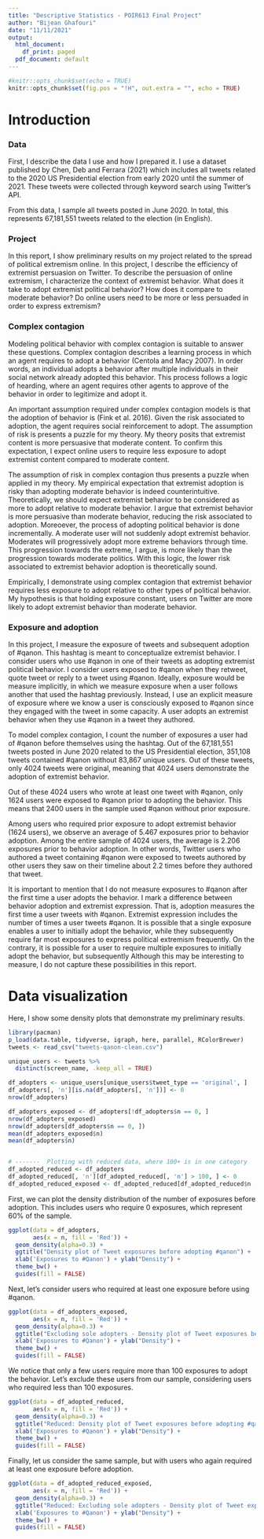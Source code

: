 ```yaml
---
title: "Descriptive Statistics - POIR613 Final Project"
author: "Bijean Ghafouri"
date: "11/11/2021"
output:
  html_document:
    df_print: paged
  pdf_document: default
---
```


```r
#knitr::opts_chunk$set(echo = TRUE)
knitr::opts_chunk$set(fig.pos = "!H", out.extra = "", echo = TRUE)
```

# Introduction
### Data
First, I describe the data I use and how I prepared it. I use a dataset published by Chen, Deb and Ferrara (2021) which includes all tweets related to the 2020 US Presidential election from early 2020 until the summer of 2021. These tweets were collected through keyword search using Twitter's API.

From this data, I sample all tweets posted in June 2020. In total, this represents 67,181,551 tweets related to the election (in English). 

### Project
In this report, I show preliminary results on my project related to the spread of political extremism online. In this project, I describe the efficiency of extremist persuasion on Twitter. To describe the persuasion of online extremism, I characterize the context of \textit{adopting} extremist behavior. What does it take to adopt extremist political behavior? How does it compare to moderate behavior? Do online users need to be more or less persuaded in order to express extremism? 

### Complex contagion
Modeling political behavior with complex contagion is suitable to answer these questions. Complex contagion describes a learning process in which an agent requires \textit{social reinforcement} to adopt a behavior (Centola and Macy 2007). In order words, an individual adopts a behavior after multiple individuals in their social network already adopted this behavior. This process follows a logic of hearding, where an agent requires other agents to approve of the behavior in order to legitimize and adopt it. 

An important assumption required under complex contagion models is that the adoption of behavior is \textit{risky} (Fink et al. 2016). Given the risk associated to adoption, the agent requires social reinforcement to adopt. The assumption of risk is presents a puzzle for my theory. My theory posits that extremist content is more persuasive that moderate content. To confirm this expectation, I expect online users to require less exposure to adopt extremist content compared to moderate content. 

The assumption of risk in complex contagion thus presents a puzzle when applied in my theory. My empirical expectation that extremist adoption is \textit{less} risky than adopting moderate behavior is indeed counterintuitive. Theoretically, we should expect extremist behavior to be considered as more \textit{risky} to adopt relative to moderate behavior. I argue that extremist behavior is more persuasive than moderate behavior, reducing the risk associated to adoption. Moreoever, the process of adopting political behavior is done incrementally. A moderate user will not suddenly adopt extremist behavior. Moderates will progressively adopt more extreme behaviors through time. This progression towards the extreme, I argue, is more likely than the progression towards moderate politics. With this logic, the lower risk associated to extremist behavior adoption is theoretically sound. 

Empirically, I demonstrate using complex contagion that extremist behavior requires less exposure to adopt relative to other types of political behavior. My hypothesis is that holding exposure constant, users on Twitter are more likely to adopt extremist behavior than moderate behavior. 


### Exposure and adoption 
In this project, I measure the exposure of tweets and subsequent adoption of #qanon. This hashtag is meant to conceptualize extremist behavior. I consider users who use #qanon in one of their tweets as adopting extremist political behavior. I consider users exposed to #qanon when they retweet, quote tweet or reply to a tweet using #qanon. Ideally, exposure would be measure implicitly, in which we measure exposure when a user follows another that used the hashtag previously. Instead, I use an explicit measure of exposure where we know a user is consciously exposed to #qanon since they engaged with the tweet in some capacity. A user adopts an extremist behavior when they use #qanon in a tweet they authored. 


To model complex contagion, I count the number of exposures a user had of #qanon before themselves using the hashtag. Out of the 67,181,551 tweets posted in June 2020 related to the US Presidential election, 351,108 tweets contained #qanon without 83,867 unique users. Out of these tweets, only 4024 tweets were original, meaning that 4024 users demonstrate the adoption of extremist behavior. 

Out of these 4024 users who wrote at least one tweet with #qanon, only 1624 users were exposed to #qanon prior to adopting the behavior. This means that 2400 users in the sample used #qanon without prior exposure. 

Among users who required prior exposure to adopt extremist behavior (1624 users), we observe an average of 5.467 exposures prior to behavior adoption. Among the entire sample of 4024 users, the average is 2.206 exposures prior to behavior adoption. In other words, Twitter users who authored a tweet containing #qanon were exposed to tweets authored by other users they saw on their timeline about 2.2 times before they authored that tweet. 


It is important to mention that I do not measure exposures to #qanon after the first time a user adopts the behavior. I mark a difference between behavior adoption and extremist expression. That is, adoption measures the first time a user tweets with #qanon. Extremist expression includes the number of times a user tweets #qanon. It is possible that a single exposure enables a user to initially adopt the behavior, while they subsequently require far most exposures to express political extremism frequently. On the contrary, it is possible for a user to require multiple exposures to initially adopt the behavior, but subsequently 
Although this may be interesting to measure, I do not capture these possibilities in this report. 





# Data visualization  
Here, I show some density plots that demonstrate my preliminary results. 

```r
library(pacman)
p_load(data.table, tidyverse, igraph, here, parallel, RColorBrewer)
tweets <- read_csv("tweets-qanon-clean.csv")

unique_users <- tweets %>% 
  distinct(screen_name, .keep_all = TRUE)

df_adopters <- unique_users[unique_users$tweet_type == 'original', ]
df_adopters[, 'n'][is.na(df_adopters[, 'n'])] <- 0
nrow(df_adopters)

df_adopters_exposed <- df_adopters[!df_adopters$n == 0, ]
nrow(df_adopters_exposed)
nrow(df_adopters[df_adopters$n == 0, ])
mean(df_adopters_exposed$n)
mean(df_adopters$n)


# -------  Plotting with reduced data, where 100+ is in one category
df_adopted_reduced <- df_adopters
df_adopted_reduced[, 'n'][df_adopted_reduced[, 'n'] > 100, ] <- 0
df_adopted_reduced_exposed <- df_adopted_reduced[df_adopted_reduced$n != 0, ]  
```



First, we can plot the density distribution of the number of exposures before adoption. This includes users who require 0 exposures, which represent 60% of the sample. 
```r
ggplot(data = df_adopters, 
       aes(x = n, fill = 'Red')) + 
  geom_density(alpha=0.3) + 
  ggtitle("Density plot of Tweet exposures before adopting #qanon") + 
  xlab('Exposures to #Qanon') + ylab("Density") + 
  theme_bw() + 
  guides(fill = FALSE) 
```



Next, let's consider users who required at least one exposure before using #qanon. 

```r
ggplot(data = df_adopters_exposed, 
       aes(x = n, fill = 'Red')) + 
  geom_density(alpha=0.3) + 
  ggtitle("Excluding sole adopters - Density plot of Tweet exposures before adopting #qanon") + 
  xlab('Exposures to #Qanon') + ylab("Density") + 
  theme_bw() + 
  guides(fill = FALSE)
```



We notice that only a few users require more than 100 exposures to adopt the behavior. Let's exclude these users from our sample, considering users who required less than 100 exposures. 

```r
ggplot(data = df_adopted_reduced, 
       aes(x = n, fill = 'Red')) + 
  geom_density(alpha=0.3) + 
  ggtitle("Reduced: Density plot of Tweet exposures before adopting #qanon") + 
  xlab('Exposures to #Qanon') + ylab("Density") + 
  theme_bw() + 
  guides(fill = FALSE) 
```




Finally, let us consider the same sample, but with users who again required at least one exposure before adoption. 
```r
ggplot(data = df_adopted_reduced_exposed, 
       aes(x = n, fill = 'Red')) + 
  geom_density(alpha=0.3) + 
  ggtitle("Reduced: Excluding sole adopters - Density plot of Tweet exposures before adopting #qanon") + 
  xlab('Exposures to #Qanon') + ylab("Density") + 
  theme_bw() + 
  guides(fill = FALSE)
```
